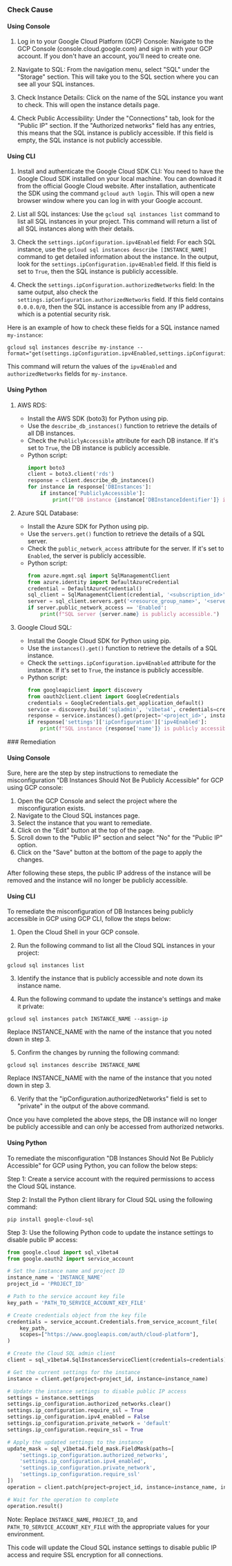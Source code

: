 

<Tabs><Tab title='Cause'>
### Check Cause

#### Using Console

1. Log in to your Google Cloud Platform (GCP) Console: Navigate to the GCP Console (console.cloud.google.com) and sign in with your GCP account. If you don't have an account, you'll need to create one.

2. Navigate to SQL: From the navigation menu, select "SQL" under the "Storage" section. This will take you to the SQL section where you can see all your SQL instances.

3. Check Instance Details: Click on the name of the SQL instance you want to check. This will open the instance details page. 

4. Check Public Accessibility: Under the "Connections" tab, look for the "Public IP" section. If the "Authorized networks" field has any entries, this means that the SQL instance is publicly accessible. If this field is empty, the SQL instance is not publicly accessible.

#### Using CLI

1. Install and authenticate the Google Cloud SDK CLI: You need to have the Google Cloud SDK installed on your local machine. You can download it from the official Google Cloud website. After installation, authenticate the SDK using the command `gcloud auth login`. This will open a new browser window where you can log in with your Google account.

2. List all SQL instances: Use the `gcloud sql instances list` command to list all SQL instances in your project. This command will return a list of all SQL instances along with their details.

3. Check the `settings.ipConfiguration.ipv4Enabled` field: For each SQL instance, use the `gcloud sql instances describe [INSTANCE_NAME]` command to get detailed information about the instance. In the output, look for the `settings.ipConfiguration.ipv4Enabled` field. If this field is set to `True`, then the SQL instance is publicly accessible.

4. Check the `settings.ipConfiguration.authorizedNetworks` field: In the same output, also check the `settings.ipConfiguration.authorizedNetworks` field. If this field contains `0.0.0.0/0`, then the SQL instance is accessible from any IP address, which is a potential security risk.

Here is an example of how to check these fields for a SQL instance named `my-instance`:

```
gcloud sql instances describe my-instance --format="get(settings.ipConfiguration.ipv4Enabled,settings.ipConfiguration.authorizedNetworks)"
```

This command will return the values of the `ipv4Enabled` and `authorizedNetworks` fields for `my-instance`.

#### Using Python

1. AWS RDS:
   - Install the AWS SDK (boto3) for Python using pip.
   - Use the `describe_db_instances()` function to retrieve the details of all DB instances.
   - Check the `PubliclyAccessible` attribute for each DB instance. If it's set to `True`, the DB instance is publicly accessible.
   - Python script:
     ```python
     import boto3
     client = boto3.client('rds')
     response = client.describe_db_instances()
     for instance in response['DBInstances']:
         if instance['PubliclyAccessible']:
             print(f"DB instance {instance['DBInstanceIdentifier']} is publicly accessible.")
     ```

2. Azure SQL Database:
   - Install the Azure SDK for Python using pip.
   - Use the `servers.get()` function to retrieve the details of a SQL server.
   - Check the `public_network_access` attribute for the server. If it's set to `Enabled`, the server is publicly accessible.
   - Python script:
     ```python
     from azure.mgmt.sql import SqlManagementClient
     from azure.identity import DefaultAzureCredential
     credential = DefaultAzureCredential()
     sql_client = SqlManagementClient(credential, '<subscription_id>')
     server = sql_client.servers.get('<resource_group_name>', '<server_name>')
     if server.public_network_access == 'Enabled':
         print(f"SQL server {server.name} is publicly accessible.")
     ```

3. Google Cloud SQL:
   - Install the Google Cloud SDK for Python using pip.
   - Use the `instances().get()` function to retrieve the details of a SQL instance.
   - Check the `settings.ipConfiguration.ipv4Enabled` attribute for the instance. If it's set to `True`, the instance is publicly accessible.
   - Python script:
     ```python
     from googleapiclient import discovery
     from oauth2client.client import GoogleCredentials
     credentials = GoogleCredentials.get_application_default()
     service = discovery.build('sqladmin', 'v1beta4', credentials=credentials)
     response = service.instances().get(project='<project_id>', instance='<instance_id>').execute()
     if response['settings']['ipConfiguration']['ipv4Enabled']:
         print(f"SQL instance {response['name']} is publicly accessible.")
     ```

</Tab>

<Tab title='Remediation'>
### Remediation

#### Using Console

Sure, here are the step by step instructions to remediate the misconfiguration "DB Instances Should Not Be Publicly Accessible" for GCP using GCP console:

1. Open the GCP Console and select the project where the misconfiguration exists.
2. Navigate to the Cloud SQL instances page.
3. Select the instance that you want to remediate.
4. Click on the "Edit" button at the top of the page.
5. Scroll down to the "Public IP" section and select "No" for the "Public IP" option.
6. Click on the "Save" button at the bottom of the page to apply the changes.

After following these steps, the public IP address of the instance will be removed and the instance will no longer be publicly accessible.

#### Using CLI

To remediate the misconfiguration of DB Instances being publicly accessible in GCP using GCP CLI, follow the steps below:

1. Open the Cloud Shell in your GCP console.

2. Run the following command to list all the Cloud SQL instances in your project:

```gcloud sql instances list```

3. Identify the instance that is publicly accessible and note down its instance name.

4. Run the following command to update the instance's settings and make it private:

```gcloud sql instances patch INSTANCE_NAME --assign-ip```

Replace INSTANCE_NAME with the name of the instance that you noted down in step 3.

5. Confirm the changes by running the following command:

```gcloud sql instances describe INSTANCE_NAME```

Replace INSTANCE_NAME with the name of the instance that you noted down in step 3.

6. Verify that the "ipConfiguration.authorizedNetworks" field is set to "private" in the output of the above command.

Once you have completed the above steps, the DB instance will no longer be publicly accessible and can only be accessed from authorized networks.

#### Using Python

To remediate the misconfiguration "DB Instances Should Not Be Publicly Accessible" for GCP using Python, you can follow the below steps:

Step 1: Create a service account with the required permissions to access the Cloud SQL instance.

Step 2: Install the Python client library for Cloud SQL using the following command:

```
pip install google-cloud-sql
```

Step 3: Use the following Python code to update the instance settings to disable public IP access:

```python
from google.cloud import sql_v1beta4
from google.oauth2 import service_account

# Set the instance name and project ID
instance_name = 'INSTANCE_NAME'
project_id = 'PROJECT_ID'

# Path to the service account key file
key_path = 'PATH_TO_SERVICE_ACCOUNT_KEY_FILE'

# Create credentials object from the key file
credentials = service_account.Credentials.from_service_account_file(
    key_path,
    scopes=["https://www.googleapis.com/auth/cloud-platform"],
)

# Create the Cloud SQL admin client
client = sql_v1beta4.SqlInstancesServiceClient(credentials=credentials)

# Get the current settings for the instance
instance = client.get(project=project_id, instance=instance_name)

# Update the instance settings to disable public IP access
settings = instance.settings
settings.ip_configuration.authorized_networks.clear()
settings.ip_configuration.require_ssl = True
settings.ip_configuration.ipv4_enabled = False
settings.ip_configuration.private_network = 'default'
settings.ip_configuration.require_ssl = True

# Apply the updated settings to the instance
update_mask = sql_v1beta4.field_mask.FieldMask(paths=[
    'settings.ip_configuration.authorized_networks',
    'settings.ip_configuration.ipv4_enabled',
    'settings.ip_configuration.private_network',
    'settings.ip_configuration.require_ssl'
])
operation = client.patch(project=project_id, instance=instance_name, instance=instance, update_mask=update_mask)

# Wait for the operation to complete
operation.result()
```

Note: Replace `INSTANCE_NAME`, `PROJECT_ID`, and `PATH_TO_SERVICE_ACCOUNT_KEY_FILE` with the appropriate values for your environment.

This code will update the Cloud SQL instance settings to disable public IP access and require SSL encryption for all connections.


</Tab>
</Tabs>